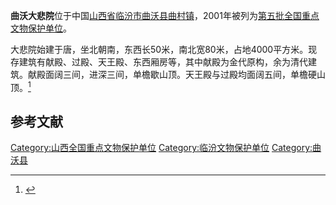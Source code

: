 {{coord|35|44|05|N|111|32|45|E|display=title|scale:10000}}
{{文物保护单位
| 级别 = 全国
| 名称 = 大悲院
| 图片 = 
| 所在 = [[山西省|山西省]][[曲沃县|曲沃县]]
| 分类 = 古建筑
| 时代 = [[宋朝|宋]]、[[金朝|金]]
| 编号 = [[第五批全国重点文物保护单位|第五批]]第242项
| 登录 = 2001年6月25日
}}
'''曲沃大悲院'''位于中国[[山西省|山西省]][[临汾市|临汾市]][[曲沃县|曲沃县]][[曲村镇|曲村镇]]，2001年被列为[[第五批全国重点文物保护单位|第五批全国重点文物保护单位]]。

大悲院始建于唐，坐北朝南，东西长50米，南北宽80米，占地4000平方米。现存建筑有献殿、过殿、天王殿、东西厢房等，其中献殿为金代原构，余为清代建筑。献殿面阔三间，进深三间，单檐歇山顶。天王殿与过殿均面阔五间，单檐硬山顶。<ref>{{Cite book |title=全国重点文物保护单位·第一至第五批·第Ⅰ卷 |publisher=文物出版社 |year=2004 |isbn=7-5010-1525-2 |pages=383 }}</ref>

==参考文献==
{{reflist}}

{{山西全国重点文物保护单位}}
{{中国木构建筑 (唐-宋)}}

{{DEFAULTSORT:Qu}}
[[Category:山西全国重点文物保护单位|Category:山西全国重点文物保护单位]]
[[Category:临汾文物保护单位|Category:临汾文物保护单位]]
[[Category:曲沃县|Category:曲沃县]]